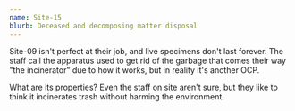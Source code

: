 ```yaml
---
name: Site-15
blurb: Deceased and decomposing matter disposal
---
```


Site-09 isn't perfect at their job, and live specimens don't last forever.
The staff call the apparatus used to get rid of the garbage that comes their way "the incinerator" due to how it works, but in reality it's another OCP.

What are its properties?
Even the staff on site aren't sure, but they like to think it incinerates trash without harming the environment.
